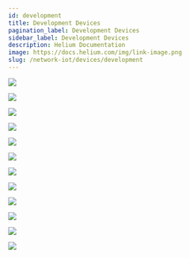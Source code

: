 ```yaml
---
id: development
title: Development Devices
pagination_label: Development Devices
sidebar_label: Development Devices
description: Helium Documentation
image: https://docs.helium.com/img/link-image.png
slug: /network-iot/devices/development
---
```



<div class="container" style={{ padding: 0 }}>
  <div class="row">
    <div class="col col--4" style={{ marginBottom: 100 }}>
      <a href="/network-iot/devices/development/adafruit/adafruit-feather-m0-rfm95">
        <img
          className="manufacturericon"
          src={useBaseUrl('img/network-iot/devices/development/adafruit/adafruit-logo.png')}
        />
      </a>
      <p></p>
      <a href="/network-iot/devices/development/adafruit/adafruit-feather-m0-rfm95">
        <ViewDevice />
      </a>
    </div>
    <div class="col col--4" style={{ marginBottom: 100 }}>
      <a href="/network-iot/devices/development/arduino/lora-vision-shield">
        <img
          className="manufacturericon"
          src={useBaseUrl('img/network-iot/devices/development/arduino/arduino-logo.png')}
        />
      </a>
      <p></p>
      <a href="/network-iot/devices/development/arduino/lora-vision-shield">
        <ViewDevice />
      </a>
    </div>
    <div class="col col--4" style={{ marginBottom: 100 }}>
      <a href="/network-iot/devices/development/embit/emb-lr1280s">
        <img
          className="manufacturericon"
          src={useBaseUrl('img/network-iot/devices/development/embit/embit-logo.png')}
        />
      </a>
      <p></p>
      <a href="/network-iot/devices/development/embit/emb-lr1280s">
        <ViewDevice />
      </a>
    </div>
  </div>
  <div class="row">
    <div class="col col--4" style={{ marginBottom: 100 }}>
      <a href="/network-iot/devices/development/heltec/cubecell-1-2-aa-node">
        <img
          className="manufacturericon"
          src={useBaseUrl('img/network-iot/devices/development/heltec/heltec-logo.png')}
        />
      </a>
      <p></p>
      <a href="/network-iot/devices/development/heltec/cubecell-1-2-aa-node">
        <ViewDevice />
      </a>
    </div>
    <div class="col col--4" style={{ marginBottom: 100 }}>
      <a href="/network-iot/devices/development/mcci/catena4610">
        <img
          className="manufacturericon"
          src={useBaseUrl('img/network-iot/devices/development/mcci/mcci-logo.png')}
        />
      </a>
      <p></p>
      <a href="/network-iot/devices/development/mcci/catena4610">
        <ViewDevice />
      </a>
    </div>
    <div class="col col--4" style={{ marginBottom: 100 }}>
      <a href="/network-iot/devices/development/midatronics/sharky-module">
        <img
          className="manufacturericon"
          src={useBaseUrl('img/network-iot/devices/development/midatronics/midatronics-logo.png')}
        />
      </a>
      <p></p>
      <a href="/network-iot/devices/development/midatronics/sharky-module">
        <ViewDevice />
      </a>
    </div>
  </div>
  <div class="row">
    <div class="col col--4" style={{ marginBottom: 100 }}>
      <a href="/network-iot/devices/development/multi-tech/multi-tech-xdot">
        <img
          className="manufacturericon"
          src={useBaseUrl('img/network-iot/devices/development/multi-tech/multi-tech-logo.png')}
        />
      </a>
      <p></p>
      <a href="/network-iot/devices/development/multi-tech/multi-tech-xdot">
        <ViewDevice />
      </a>
    </div>
    <div class="col col--4" style={{ marginBottom: 100 }}>
      <a href="/network-iot/devices/development/rakwireless/wisblock-4631">
        <img
          className="manufacturericon"
          src={useBaseUrl('img/network-iot/devices/development/rakwireless/rakwireless-logo.png')}
        />
      </a>
      <p></p>
      <a href="/network-iot/devices/development/rakwireless/wisblock-4631">
        <ViewDevice />
      </a>
    </div>
    <div class="col col--4" style={{ marginBottom: 100 }}>
      <a href="/network-iot/devices/development/seeed-studio/loramodule-e5">
        <img
          className="manufacturericon"
          src={useBaseUrl(
            'img/network-iot/devices/ready-to-use/seeed-studio/seeed-studio-logo.png',
          )}
        />
      </a>
      <p></p>
      <a href="/network-iot/devices/development/seeed-studio/loramodule-e5">
        <ViewDevice />
      </a>
    </div>
  </div>
  <div class="row">
    <div class="col col--4" style={{ marginBottom: 100 }}>
      <a href="/network-iot/devices/development/sparkfun/pro-rf">
        <img
          className="manufacturericon"
          src={useBaseUrl('img/network-iot/devices/development/sparkfun/sparkfun-logo.png')}
        />
      </a>
      <p></p>
      <a href="/network-iot/devices/development/sparkfun/pro-rf">
        <ViewDevice />
      </a>
    </div>
    <div class="col col--4" style={{ marginBottom: 100 }}>
      <a href="/network-iot/devices/development/opensourceinitiative/paxcounter">
        <img
          className="manufacturericon"
          src={useBaseUrl(
            'img/network-iot/devices/development/opensourceinitiative/osi_standard_logo.png',
          )}
        />
      </a>
      <p></p>
      <a href="/network-iot/devices/development/opensourceinitiative/paxcounter">
        <ViewDevice />
      </a>
    </div>
    <div class="col col--4" style={{ marginBottom: 100 }}>
      <a href="/network-iot/devices/development/stmicroelectronics/st-b-l072z-lrwan1">
        <img
          className="manufacturericon"
          src={useBaseUrl(
            'img/network-iot/devices/development/stmicroelectronics/stmicroelectronics-logo.png',
          )}
        />
      </a>
      <p></p>
      <a href="/network-iot/devices/development/stmicroelectronics/st-b-l072z-lrwan1">
        <ViewDevice />
      </a>
    </div>
  </div>
</div>
